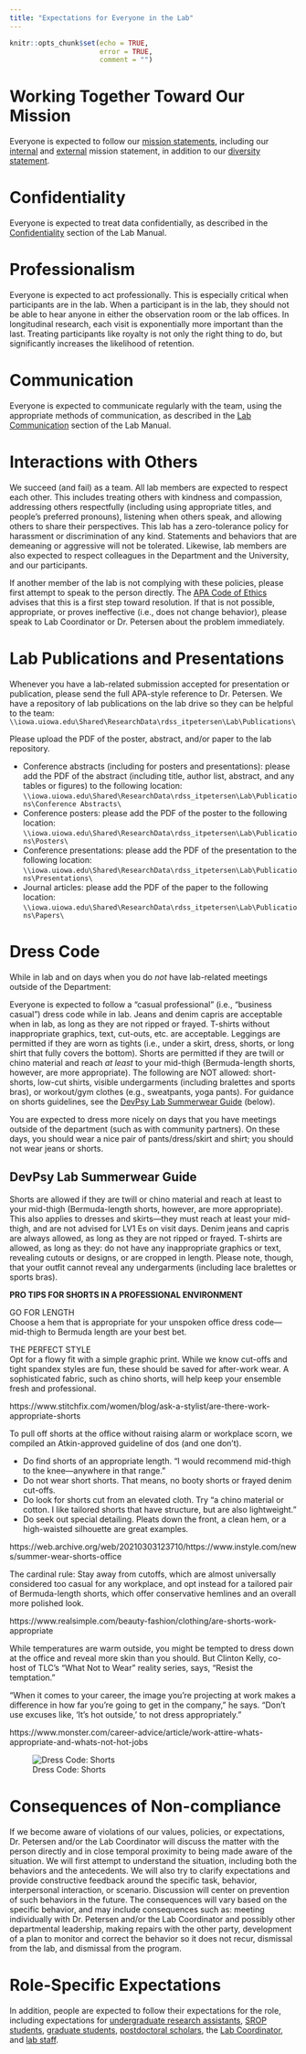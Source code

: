 ```yaml
---
title: "Expectations for Everyone in the Lab"
---
```


```r
knitr::opts_chunk$set(echo = TRUE,
                      error = TRUE,
                      comment = "")
```

# Working Together Toward Our Mission {#mission}

Everyone is expected to follow our [mission statements](manual.html#missionStatement), including our [internal](manual.html#missionStatement-internal) and [external](manual.html#missionStatement-external) mission statement, in addition to our [diversity statement](manual.html#diversityStatement).

# Confidentiality {#confidentiality}

Everyone is expected to treat data confidentially, as described in the [Confidentiality](manual.html#confidentiality) section of the Lab Manual.

# Professionalism {#professionalism}

Everyone is expected to act professionally.
This is especially critical when participants are in the lab.
When a participant is in the lab, they should not be able to hear anyone in either the observation room or the lab offices.
In longitudinal research, each visit is exponentially more important than the last.
Treating participants like royalty is not only the right thing to do, but significantly increases the likelihood of retention.

# Communication {#communication}

Everyone is expected to communicate regularly with the team, using the appropriate methods of communication, as described in the [Lab Communication](manual.html#labCommunication) section of the Lab Manual.

# Interactions with Others {#interactions}

We succeed (and fail) as a team.
All lab members are expected to respect each other.
This includes treating others with kindness and compassion, addressing others respectfully (including using appropriate titles, and people's preferred pronouns), listening when others speak, and allowing others to share their perspectives.
This lab has a zero-tolerance policy for harassment or discrimination of any kind.
Statements and behaviors that are demeaning or aggressive will not be tolerated.
Likewise, lab members are also expected to respect colleagues in the Department and the University, and our participants.

If another member of the lab is not complying with these policies, please first attempt to speak to the person directly.
The [APA Code of Ethics](https://www.apa.org/ethics/code) advises that this is a first step toward resolution.
If that is not possible, appropriate, or proves ineffective (i.e., does not change behavior), please speak to Lab Coordinator or Dr. Petersen about the problem immediately.

# Lab Publications and Presentations {#labPublications}

Whenever you have a lab-related submission accepted for presentation or publication, please send the full APA-style reference to Dr. Petersen.
We have a repository of lab publications on the lab drive so they can be helpful to the team:
`\\iowa.uiowa.edu\Shared\ResearchData\rdss_itpetersen\Lab\Publications\`

Please upload the PDF of the poster, abstract, and/or paper to the lab repository.

- Conference abstracts (including for posters and presentations): please add the PDF of the abstract (including title, author list, abstract, and any tables or figures) to the following location:
`\\iowa.uiowa.edu\Shared\ResearchData\rdss_itpetersen\Lab\Publications\Conference Abstracts\`
- Conference posters: please add the PDF of the poster to the following location:
`\\iowa.uiowa.edu\Shared\ResearchData\rdss_itpetersen\Lab\Publications\Posters\`
- Conference presentations: please add the PDF of the presentation to the following location:
`\\iowa.uiowa.edu\Shared\ResearchData\rdss_itpetersen\Lab\Publications\Presentations\`
- Journal articles: please add the PDF of the paper to the following location:
`\\iowa.uiowa.edu\Shared\ResearchData\rdss_itpetersen\Lab\Publications\Papers\`

# Dress Code {#dressCode}

While in lab and on days when you do *not* have lab-related meetings outside of the Department:

Everyone is expected to follow a "casual professional" (i.e., "business casual") dress code while in lab.
Jeans and denim capris are acceptable when in lab, as long as they are not ripped or frayed.
T-shirts without inappropriate graphics, text, cut-outs, etc. are acceptable.
Leggings are permitted if they are worn as tights (i.e., under a skirt, dress, shorts, or long shirt that fully covers the bottom).
Shorts are permitted if they are twill or chino material and reach *at least* to your mid-thigh (Bermuda-length shorts, however, are more appropriate).
The following are NOT allowed: short-shorts, low-cut shirts, visible undergarments (including bralettes and sports bras), or workout/gym clothes (e.g., sweatpants, yoga pants).
For guidance on shorts guidelines, see the [DevPsy Lab Summerwear Guide](#summerwear) (below).

You are expected to dress more nicely on days that you have meetings outside of the department (such as with community partners).
On these days, you should wear a nice pair of pants/dress/skirt and shirt; you should not wear jeans or shorts.

## DevPsy Lab Summerwear Guide {#summerwear}

Shorts are allowed if they are twill or chino material and reach at least to your mid-thigh (Bermuda-length shorts, however, are more appropriate).
This also applies to dresses and skirts—they must reach at least your mid-thigh, and are not advised for LV1 Es on visit days.
Denim jeans and capris are always allowed, as long as they are not ripped or frayed.
T-shirts are allowed, as long as they: do not have any inappropriate graphics or text, revealing cutouts or designs, or are cropped in length.
Please note, though, that your outfit cannot reveal any undergarments (including lace bralettes or sports bras).

**PRO TIPS FOR SHORTS IN A PROFESSIONAL ENVIRONMENT**

GO FOR LENGTH\
Choose a hem that is appropriate for your unspoken office dress code— mid-thigh to Bermuda length are your best bet.

THE PERFECT STYLE\
Opt for a flowy fit with a simple graphic print.
While we know cut-offs and tight spandex styles are fun, these should be saved for after-work wear.
A sophisticated fabric, such as chino shorts, will help keep your ensemble fresh and professional.

https://www.stitchfix.com/women/blog/ask-a-stylist/are-there-work-appropriate-shorts

To pull off shorts at the office without raising alarm or workplace scorn, we compiled an Atkin-approved guideline of dos (and one don't).

- Do find shorts of an appropriate length.
"I would recommend mid-thigh to the knee—anywhere in that range."
- Do not wear short shorts.
That means, no booty shorts or frayed denim cut-offs.
- Do look for shorts cut from an elevated cloth.
Try "a chino material or cotton.
I like tailored shorts that have structure, but are also lightweight."
- Do seek out special detailing.
Pleats down the front, a clean hem, or a high-waisted silhouette are great examples.

https://web.archive.org/web/20210303123710/https://www.instyle.com/news/summer-wear-shorts-office

The cardinal rule: Stay away from cutoffs, which are almost universally considered too casual for any workplace, and opt instead for a tailored pair of Bermuda-length shorts, which offer conservative hemlines and an overall more polished look.

https://www.realsimple.com/beauty-fashion/clothing/are-shorts-work-appropriate

While temperatures are warm outside, you might be tempted to dress down at the office and reveal more skin than you should.
But Clinton Kelly, co-host of TLC's "What Not to Wear" reality series, says, "Resist the temptation."

"When it comes to your career, the image you're projecting at work makes a difference in how far you're going to get in the company," he says.
"Don't use excuses like, 'It's hot outside,' to not dress appropriately."

https://www.monster.com/career-advice/article/work-attire-whats-appropriate-and-whats-not-hot-jobs

![Dress Code: Shorts](images/dressCode_shorts.png)

# Consequences of Non-compliance {#noncompliance}

If we become aware of violations of our values, policies, or expectations, Dr. Petersen and/or the Lab Coordinator will discuss the matter with the person directly and in close temporal proximity to being made aware of the situation.
We will first attempt to understand the situation, including both the behaviors and the antecedents.
We will also try to clarify expectations and provide constructive feedback around the specific task, behavior, interpersonal interaction, or scenario.
Discussion will center on prevention of such behaviors in the future.
The consequences will vary based on the specific behavior, and may include consequences such as: meeting individually with Dr. Petersen and/or the Lab Coordinator and possibly other departmental leadership, making repairs with the other party, development of a plan to monitor and correct the behavior so it does not recur, dismissal from the lab, and dismissal from the program.

# Role-Specific Expectations {#roles}

In addition, people are expected to follow their expectations for the role, including expectations for [undergraduate research assistants](expectations-undergradRA.html), [SROP students](expectations-SROP.html), [graduate students](expectations-gradStudent.html), [postdoctoral scholars](expectations-postdoc.html), the [Lab Coordinator](expectations-labCoordinator.html), and [lab staff](expectations-labStaff.html).
